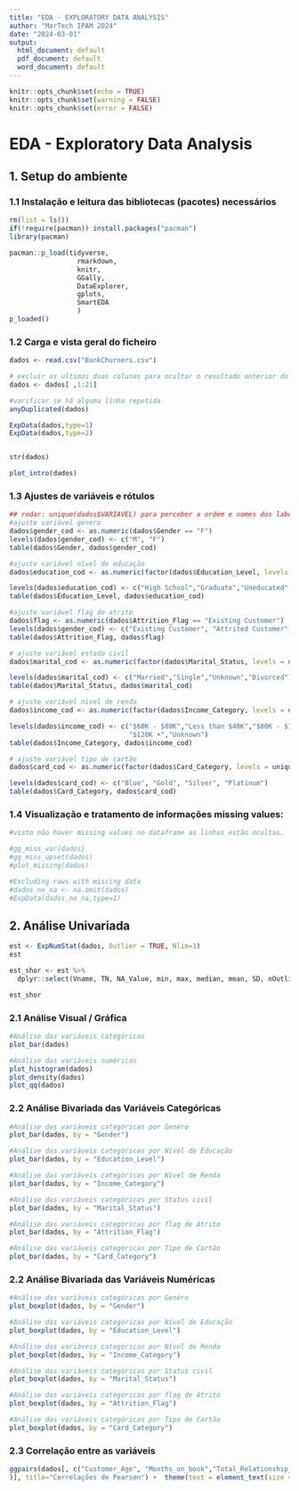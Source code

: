 ---
title: "EDA - EXPLORATORY DATA ANALYSIS"
author: "MarTech IPAM 2024"
date: "2024-03-01"
output:
  html_document: default
  pdf_document: default
  word_document: default
---

```{r setup, }
knitr::opts_chunk$set(echo = TRUE)
knitr::opts_chunk$set(warning = FALSE)
knitr::opts_chunk$set(error = FALSE)


```

# EDA - Exploratory Data Analysis  

## 1. Setup do ambiente

### 1.1 Instalação e leitura das bibliotecas (pacotes) necessários
```{r}



rm(list = ls())
if(!require(pacman)) install.packages("pacman")
library(pacman)

pacman::p_load(tidyverse,
                 rmarkdown, 
                 knitr, 
                 GGally, 
                 DataExplorer,
                 gplots,
                 SmartEDA
                 )
p_loaded()

```

### 1.2 Carga e vista geral do ficheiro

```{r}


dados <- read.csv("BankChurners.csv")

# excluir as ultimas duas colunas para ocultar o resultado anterior do projeto
dados <- dados[ ,1:21] 

#varificar se há alguma linha repetida
anyDuplicated(dados)

ExpData(dados,type=1) 
ExpData(dados,type=2) 


str(dados) 

plot_intro(dados)
```

### 1.3 Ajustes de variáveis e rótulos
```{r}
## rodar: unique(dados$VARIAVEL) para perceber a ordem e nomes dos labels
#ajuste variável género
dados$gender_cod <- as.numeric(dados$Gender == "F")
levels(dados$gender_cod) <- c("M", "F")
table(dados$Gender, dados$gender_cod)

#ajuste variável nível de educação
dados$education_cod <- as.numeric(factor(dados$Education_Level, levels = unique(dados$Education_Level)))

levels(dados$education_cod) <- c("High School","Graduate","Uneducated","Unknown","College","Post-Graduate","Doctorate")
table(dados$Education_Level, dados$education_cod)

#ajuste variável flag de atrito
dados$flag <- as.numeric(dados$Attrition_Flag == "Existing Customer")
levels(dados$gender_cod) <- c("Existing Customer", "Attrited Customer")
table(dados$Attrition_Flag, dados$flag)

# ajuste variável estado civil
dados$marital_cod <- as.numeric(factor(dados$Marital_Status, levels = unique(dados$Marital_Status)))

levels(dados$marital_cod) <- c("Married","Single","Unknown","Divorced")
table(dados$Marital_Status, dados$marital_cod)

# ajuste variável nivel de renda
dados$income_cod <- as.numeric(factor(dados$Income_Category, levels = unique(dados$Income_Category)))

levels(dados$income_cod) <- c("$60K - $80K","Less than $40K","$80K - $120K",  "$40K - $60K",
                              "$120K +","Unknown")
table(dados$Income_Category, dados$income_cod)

# ajuste variável tipo de cartão
dados$card_cod <- as.numeric(factor(dados$Card_Category, levels = unique(dados$Card_Category)))

levels(dados$card_cod) <- c("Blue", "Gold", "Silver", "Platinum")
table(dados$Card_Category, dados$card_cod)


```

### 1.4 Visualização e tratamento de informações missing values:  
```{r}
#visto não haver missing values no dataframe as linhas estão ocultas.

#gg_miss_var(dados)
#gg_miss_upset(dados) 
#plot_missing(dados)

#Excluding rows with missing data
#dados_no_na <- na.omit(dados)
#ExpData(dados_no_na,type=1)

```

## 2. Análise Univariada

```{r}
est <- ExpNumStat(dados, Outlier = TRUE, Nlim=1)
est

est_shor <- est %>%
  dplyr::select(Vname, TN, NA_Value, min, max, median, mean, SD, nOutliers)

est_shor

```



### 2.1 Análise Visual / Gráfica
```{r}
#Análise das variáveis categóricas
plot_bar(dados)

#Análise das variáveis numéricas
plot_histogram(dados)
plot_density(dados)
plot_qq(dados)

```

### 2.2 Análise Bivariada das Variáveis Categóricas
```{r}
#Análise das variáveis categóricas por Genéro
plot_bar(dados, by = "Gender")

#Análise das variáveis categóricas por Nível de Educação
plot_bar(dados, by = "Education_Level")

#Análise das variáveis categóricas por Nível de Renda
plot_bar(dados, by = "Income_Category")

#Análise das variáveis categóricas por Status civil
plot_bar(dados, by = "Marital_Status")

#Análise das variáveis categóricas por flag de Atrito
plot_bar(dados, by = "Attrition_Flag")

#Análise das variáveis categóricas por Tipo de Cartão
plot_bar(dados, by = "Card_Category")
```

### 2.2 Análise Bivariada das Variáveis Numéricas
```{r}
#Análise das variáveis categóricas por Genéro
plot_boxplot(dados, by = "Gender")

#Análise das variáveis categóricas por Nível de Educação
plot_boxplot(dados, by = "Education_Level")

#Análise das variáveis categóricas por Nível de Renda
plot_boxplot(dados, by = "Income_Category")

#Análise das variáveis categóricas por Status civil
plot_boxplot(dados, by = "Marital_Status")

#Análise das variáveis categóricas por flag de Atrito
plot_boxplot(dados, by = "Attrition_Flag")

#Análise das variáveis categóricas por Tipo de Cartão
plot_boxplot(dados, by = "Card_Category")
```

### 2.3 Correlação entre as variáveis
```{r}

ggpairs(dados[, c("Customer_Age", "Months_on_book","Total_Relationship_Count", "Months_Inactive_12_mon","Contacts_Count_12_mon","Credit_Limit","Total_Revolving_Bal",      "Avg_Open_To_Buy","Total_Amt_Chng_Q4_Q1","Total_Trans_Amt"  ,"Total_Trans_Ct",           "Total_Ct_Chng_Q4_Q1","Avg_Utilization_Ratio"
)], title="Correlações de Pearson") +  theme(text = element_text(size = 6))



  
```





